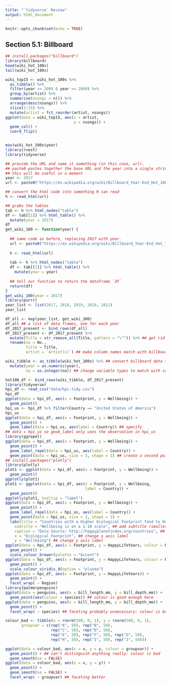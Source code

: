 ```yaml
---
title: "`tidyverse` Review"
output: html_document
---
```


```r
knitr::opts_chunk$set(echo = TRUE)
```

## Section 5.1: Billboard

```r
## install.packages("billboard")
library(billboard)
head(wiki_hot_100s)
tail(wiki_hot_100s)

wiki_top15 <- wiki_hot_100s %>% 
  as_tibble() %>% 
  filter(year <= 2009 & year >= 2000) %>%
  group_by(artist) %>%
  summarise(nsongs = n()) %>%
  arrange(desc(nsongs)) %>%
  slice(1:15) %>%
  mutate(artist = fct_reorder(artist, nsongs))
ggplot(data = wiki_top15, aes(x = artist,
                              y = nsongs)) +
  geom_col() +
  coord_flip()


max(wiki_hot_100s$year)
library(rvest)
library(tidyverse)

## provide the URL and name it something (in this case, url).
## paste0 pastes together the base URL and the year into a single string:
## this will be useful in a moment
year <- 2017
url <- paste0("https://en.wikipedia.org/wiki/Billboard_Year-End_Hot_100_singles_of_", year)

## convert the html code into something R can read
h <- read_html(url)

## grabs the tables
tab <- h %>% html_nodes("table")
df <- tab[[1]] %>% html_table() %>%
  mutate(year = 2017)
df
get_wiki_100 <- function(year) {
  
  ## same code as before, replacing 2017 with year.
  url <- paste0("https://en.wikipedia.org/wiki/Billboard_Year-End_Hot_100_singles_of_", year)
  
  h <- read_html(url)
  
  tab <- h %>% html_nodes("table")
  df <- tab[[1]] %>% html_table() %>%
    mutate(year = year)
  
  ## tell our function to return the dataframe `df`
  return(df) 
}
get_wiki_100(year = 2017)
library(purrr)
year_list <- list(2017, 2018, 2019, 2020, 2021)
year_list

df_all <- map(year_list, get_wiki_100)
df_all ## a list of data frames, one for each year
df_2017_present <- bind_rows(df_all)
df_2017_present <- df_2017_present %>%
  mutate(Title = str_remove_all(Title, pattern = "\"")) %>% ## get rid of \ in title
  rename(no = No., 
         title = Title, 
         artist = `Artist(s)`) ## make column names match with billboard package

wiki_tibble <- as_tibble(wiki_hot_100s) %>% ## convert billboard data to tibble
  mutate(year = as.numeric(year),
         no = as.integer(no)) ## change variable types to match with scraped data

hot100_df <- bind_rows(wiki_tibble, df_2017_present)
library(tidyverse)
hpi_df <- read_csv("data/hpi-tidy.csv")
hpi_df
ggplot(data = hpi_df, aes(x = Footprint, y = Wellbeing)) +
  geom_point()
hpi_us <- hpi_df %>% filter(Country == "United States of America")
hpi_us
ggplot(data = hpi_df, aes(x = Footprint, y = Wellbeing)) +
  geom_point() +
  geom_label(data = hpi_us, aes(label = Country)) ## specify
## data = hpi_us so geom_label only uses the observation in hpi_us
library(ggrepel)
ggplot(data = hpi_df, aes(x = Footprint, y = Wellbeing)) +
  geom_point() +
  geom_label_repel(data = hpi_us, aes(label = Country)) +
  geom_point(data = hpi_us, size = 3, shape = 1) ## create a second point that is an open circle (shape = 1) with a larger size (size = 3) to surround the United States point on the scatterplot
## install.packages("plotly")
library(plotly)
plot1 <- ggplot(data = hpi_df, aes(x = Footprint, y = Wellbeing)) +
  geom_point()
ggplotly(plot1)
plot1 <- ggplot(data = hpi_df, aes(x = Footprint, y = Wellbeing,
                                   label = Country)) +
  geom_point()
ggplotly(plot1, tooltip = "label")
ggplot(data = hpi_df, aes(x = Footprint, y = Wellbeing)) +
  geom_point() +
  geom_label_repel(data = hpi_us, aes(label = Country)) +
  geom_point(data = hpi_us, size = 3, shape = 1) +
  labs(title = "Countries with a Higher Ecological Footprint Tend to Have Citizens with Higher Wellbeing", ## add title
    subtitle = "Wellbeing is on a 1-10 scale", ## add subtitle (smaller text size than the title)
    caption = "Data Source: http://happyplanetindex.org/countries", ## add caption to the bottom of the figure
    x = "Ecological Footprint", ## change x axis label
    y = "Wellbeing") ## change y axis label
ggplot(data = hpi_df, aes(x = Footprint, y = HappyLifeYears, colour = Region)) +
  geom_point() +
  scale_colour_brewer(palette = "Accent")
ggplot(data = hpi_df, aes(x = Footprint, y = HappyLifeYears, colour = Region)) +
  geom_point() +
  scale_colour_viridis_d(option = "plasma")
ggplot(data = hpi_df, aes(x = Footprint, y = HappyLifeYears)) +
  geom_point() +
  facet_wrap( ~ Region)
library(palmerpenguins)
ggplot(data = penguins, aes(x = bill_length_mm, y = bill_depth_mm)) +
  geom_point(aes(colour = species)) ## colour is good enough here
ggplot(data = penguins, aes(x = bill_length_mm, y = bill_depth_mm)) +
  geom_point() +
  facet_wrap( ~ species) ## faceting probably unnecessary: colour is better

colour_bad <- tibble(x = rnorm(500, 0, 1), y = rnorm(500, 0, 1),
       groupvar = c(rep("A", 50), rep("B", 50),
                    rep("C", 50), rep("D", 50),
                    rep("E", 50), rep("F", 50), rep("G", 50),
                    rep("H", 50), rep("I", 50), rep("J", 50)))

ggplot(data = colour_bad, aes(x = x, y = y, colour = groupvar)) +
  geom_point() + ## can't distinguish anything really: colour is bad
  geom_smooth(se = FALSE)
ggplot(data = colour_bad, aes(x = x, y = y)) +
  geom_point() +
  geom_smooth(se = FALSE) +
  facet_wrap( ~ groupvar) ## faceting better
```